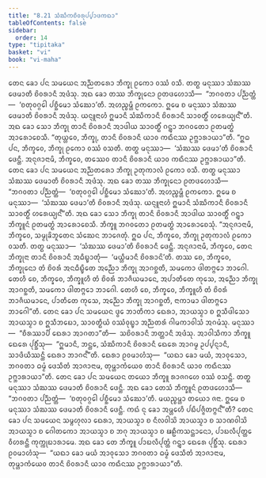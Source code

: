 ```yaml
---
title: "8.21 ᩈᩴᨥᩥᨠᨧᩦᩅᩁᩩᨸ᩠ᨸᩣᨴᨠᨳᩣ"
tableOfContents: false
sidebar:
  order: 14
type: "tipitaka"
basket: "vi"
book: "vi-maha"
---
```



<DynamicBreadcrumb />

<Division number="363" book="vi-maha">

<Paragraph number="1692" book="vi-maha">
ᨲᩮᨶ ᨡᩮᩣ ᨸᨶ ᩈᨾᨿᩮᨶ ᩋᨬ᩠ᨬᨲᩁᩮᩣ ᨽᩥᨠ᩠ᨡᩩ ᩑᨠᩮᩣ ᩅᩔᩴ ᩅᩈᩥ. ᨲᨲ᩠ᨳ ᨾᨶᩩᩔᩣ ᩈᩴᨥᩔ ᨴᩮᨾᩣᨲᩥ ᨧᩦᩅᩁᩣᨶᩥ ᩋᨴᩴᩈᩩ. ᩋᨳ ᨡᩮᩣ ᨲᩔ ᨽᩥᨠ᩠ᨡᩩᨶᩮᩣ ᩑᨲᨴᩉᩮᩣᩈᩥ—  “ᨽᨣᩅᨲᩣ ᨸᨬ᩠ᨬᨲ᩠ᨲᩴ—  ‘ᨧᨲᩩᩅᨣ᩠ᨣᩮᩤ ᨸᨧ᩠ᨨᩥᨾᩮᩣ ᩈᩴᨥᩮᩣ’ᨲᩥ. ᩋᩉᨬ᩠ᨧᨾ᩠ᩉᩥ ᩑᨠᨠᩮᩣ. ᩍᨾᩮ ᨧ ᨾᨶᩩᩔᩣ ᩈᩴᨥᩔ ᨴᩮᨾᩣᨲᩥ ᨧᩦᩅᩁᩣᨶᩥ ᩋᨴᩴᩈᩩ. ᨿᨶ᩠ᨶᩪᨶᩣᩉᩴ ᩍᨾᩣᨶᩥ ᩈᩴᨥᩥᨠᩣᨶᩥ ᨧᩦᩅᩁᩣᨶᩥ ᩈᩣᩅᨲ᩠ᨳᩥᩴ ᩉᩁᩮᨿ᩠ᨿᨶ᩺”ᨲᩥ. ᩋᨳ ᨡᩮᩣ ᩈᩮᩣ ᨽᩥᨠ᩠ᨡᩩ ᨲᩣᨶᩥ ᨧᩦᩅᩁᩣᨶᩥ ᩋᩣᨴᩤᨿ ᩈᩣᩅᨲ᩠ᨳᩥᩴ ᨣᨶ᩠ᨲ᩠ᩅᩣ ᨽᨣᩅᨲᩮᩣ ᩑᨲᨾᨲ᩠ᨳᩴ ᩋᩣᩁᩮᩣᨧᩮᩈᩥ. “ᨲᩩᨿ᩠ᩉᩮᩅ, ᨽᩥᨠ᩠ᨡᩩ, ᨲᩣᨶᩥ ᨧᩦᩅᩁᩣᨶᩥ ᨿᩣᩅ ᨠᨳᩥᨶᩔ ᩏᨻ᩠ᨽᩣᩁᩣᨿᩣ”ᨲᩥ. “ᩍᨵ ᨸᨶ, ᨽᩥᨠ᩠ᨡᩅᩮ, ᨽᩥᨠ᩠ᨡᩩ ᩑᨠᩮᩣ ᩅᩔᩴ ᩅᩈᨲᩥ. ᨲᨲ᩠ᨳ ᨾᨶᩩᩔᩣ—  ‘ᩈᩴᨥᩔ ᨴᩮᨾᩣ’ᨲᩥ ᨧᩦᩅᩁᩣᨶᩥ ᨴᩮᨶ᩠ᨲᩥ. ᩋᨶᩩᨩᩣᨶᩣᨾᩥ, ᨽᩥᨠ᩠ᨡᩅᩮ, ᨲᩔᩮᩅ ᨲᩣᨶᩥ ᨧᩦᩅᩁᩣᨶᩥ ᨿᩣᩅ ᨠᨳᩥᨶᩔ ᩏᨻ᩠ᨽᩣᩁᩣᨿᩣ”ᨲᩥ.
</Paragraph>

<Paragraph number="1693" book="vi-maha">
ᨲᩮᨶ ᨡᩮᩣ ᨸᨶ ᩈᨾᨿᩮᨶ ᩋᨬ᩠ᨬᨲᩁᩮᩣ ᨽᩥᨠ᩠ᨡᩩ ᩏᨲᩩᨠᩣᩃᩴ ᩑᨠᩮᩣ ᩅᩈᩥ. ᨲᨲ᩠ᨳ ᨾᨶᩩᩔᩣ ᩈᩴᨥᩔ ᨴᩮᨾᩣᨲᩥ ᨧᩦᩅᩁᩣᨶᩥ ᩋᨴᩴᩈᩩ. ᩋᨳ ᨡᩮᩣ ᨲᩔ ᨽᩥᨠ᩠ᨡᩩᨶᩮᩣ ᩑᨲᨴᩉᩮᩣᩈᩥ—  “ᨽᨣᩅᨲᩣ ᨸᨬ᩠ᨬᨲ᩠ᨲᩴ—  ‘ᨧᨲᩩᩅᨣ᩠ᨣᩮᩤ ᨸᨧ᩠ᨨᩥᨾᩮᩣ ᩈᩴᨥᩮᩣ’ᨲᩥ. ᩋᩉᨬ᩠ᨧᨾ᩠ᩉᩥ ᩑᨠᨠᩮᩣ. ᩍᨾᩮ ᨧ ᨾᨶᩩᩔᩣ—  ‘ᩈᩴᨥᩔ ᨴᩮᨾᩣ’ᨲᩥ ᨧᩦᩅᩁᩣᨶᩥ ᩋᨴᩴᩈᩩ. ᨿᨶ᩠ᨶᩪᨶᩣᩉᩴ ᩍᨾᩣᨶᩥ ᩈᩴᨥᩥᨠᩣᨶᩥ ᨧᩦᩅᩁᩣᨶᩥ ᩈᩣᩅᨲ᩠ᨳᩥᩴ ᩉᩁᩮᨿ᩠ᨿᨶ᩺”ᨲᩥ. ᩋᨳ ᨡᩮᩣ ᩈᩮᩣ ᨽᩥᨠ᩠ᨡᩩ ᨲᩣᨶᩥ ᨧᩦᩅᩁᩣᨶᩥ ᩋᩣᨴᩤᨿ ᩈᩣᩅᨲ᩠ᨳᩥᩴ ᨣᨶ᩠ᨲ᩠ᩅᩣ ᨽᩥᨠ᩠ᨡᩪᨶᩴ ᩑᨲᨾᨲ᩠ᨳᩴ ᩋᩣᩁᩮᩣᨧᩮᩈᩥ. ᨽᩥᨠ᩠ᨡᩪ ᨽᨣᩅᨲᩮᩣ ᩑᨲᨾᨲ᩠ᨳᩴ ᩋᩣᩁᩮᩣᨧᩮᩈᩩᩴ. “ᩋᨶᩩᨩᩣᨶᩣᨾᩥ, ᨽᩥᨠ᩠ᨡᩅᩮ, ᩈᨾ᩠ᨾᩩᨡᩦᨽᩪᨲᩮᨶ ᩈᩴᨥᩮᨶ ᨽᩣᨩᩮᨲᩩᩴ. ᩍᨵ ᨸᨶ, ᨽᩥᨠ᩠ᨡᩅᩮ, ᨽᩥᨠ᩠ᨡᩩ ᩏᨲᩩᨠᩣᩃᩴ ᩑᨠᩮᩣ ᩅᩈᨲᩥ. ᨲᨲ᩠ᨳ ᨾᨶᩩᩔᩣ—  ‘ᩈᩴᨥᩔ ᨴᩮᨾᩣ’ᨲᩥ ᨧᩦᩅᩁᩣᨶᩥ ᨴᩮᨶ᩠ᨲᩥ. ᩋᨶᩩᨩᩣᨶᩣᨾᩥ, ᨽᩥᨠ᩠ᨡᩅᩮ, ᨲᩮᨶ ᨽᩥᨠ᩠ᨡᩩᨶᩣ ᨲᩣᨶᩥ ᨧᩦᩅᩁᩣᨶᩥ ᩋᨵᩥᨭ᩠ᨮᩣᨲᩩᩴ—  ‘ᨾᨿ᩠ᩉᩥᨾᩣᨶᩥ ᨧᩦᩅᩁᩣᨶᩦ’ᨲᩥ. ᨲᩔ ᨧᩮ, ᨽᩥᨠ᩠ᨡᩅᩮ, ᨽᩥᨠ᩠ᨡᩩᨶᩮᩣ ᨲᩴ ᨧᩦᩅᩁᩴ ᩋᨶᨵᩥᨭ᩠ᨮᩥᨲᩮ ᩋᨬ᩠ᨬᩮᩣ ᨽᩥᨠ᩠ᨡᩩ ᩋᩣᨣᨧ᩠ᨨᨲᩥ, ᩈᨾᨠᩮᩣ ᨴᩤᨲᨻ᩠ᨻᩮᩣ ᨽᩣᨣᩮᩤ. ᨲᩮᩉᩥ ᨧᩮ, ᨽᩥᨠ᩠ᨡᩅᩮ, ᨽᩥᨠ᩠ᨡᩪᩉᩥ ᨲᩴ ᨧᩦᩅᩁᩴ ᨽᩣᨩᩥᨿᨾᩣᨶᩮ, ᩋᨸᩣᨲᩥᨲᩮ ᨠᩩᩈᩮ, ᩋᨬ᩠ᨬᩮᩣ ᨽᩥᨠ᩠ᨡᩩ ᩋᩣᨣᨧ᩠ᨨᨲᩥ, ᩈᨾᨠᩮᩣ ᨴᩤᨲᨻ᩠ᨻᩮᩣ ᨽᩣᨣᩮᩤ. ᨲᩮᩉᩥ ᨧᩮ, ᨽᩥᨠ᩠ᨡᩅᩮ, ᨽᩥᨠ᩠ᨡᩪᩉᩥ ᨲᩴ ᨧᩦᩅᩁᩴ ᨽᩣᨩᩥᨿᨾᩣᨶᩮ, ᨸᩣᨲᩥᨲᩮ ᨠᩩᩈᩮ, ᩋᨬ᩠ᨬᩮᩣ ᨽᩥᨠ᩠ᨡᩩ ᩋᩣᨣᨧ᩠ᨨᨲᩥ, ᨶᩣᨠᩣᨾᩣ ᨴᩤᨲᨻ᩠ᨻᩮᩣ ᨽᩣᨣᩮᩤ”ᨲᩥ.
</Paragraph>

<Paragraph number="1694" book="vi-maha">
ᨲᩮᨶ ᨡᩮᩣ ᨸᨶ ᩈᨾᨿᩮᨶ ᨴ᩠ᩅᩮ ᨽᩣᨲᩥᨠᩣ ᨳᩮᩁᩣ, ᩋᩣᨿᩈ᩠ᨾᩣ ᨧ ᩍᩈᩥᨴᩤᩈᩮᩣ ᩋᩣᨿᩈ᩠ᨾᩣ ᨧ ᩍᩈᩥᨽᨭᩮᩣ, ᩈᩣᩅᨲ᩠ᨳᩥᨿᩴ ᩅᩔᩴᩅᩩᨭ᩠ᨮᩣ ᩋᨬ᩠ᨬᨲᩁᩴ ᨣᩤᨾᨠᩣᩅᩤᩈᩴ ᩋᨣᨾᩴᩈᩩ. ᨾᨶᩩᩔᩣ—  “ᨧᩥᩁᩔᩣᨸᩥ ᨳᩮᩁᩣ ᩋᩣᨣᨲᩣ”ᨲᩥ—  ᩈᨧᩦᩅᩁᩣᨶᩥ ᨽᨲ᩠ᨲᩣᨶᩥ ᩋᨴᩴᩈᩩ. ᩋᩣᩅᩤᩈᩥᨠᩣ ᨽᩥᨠ᩠ᨡᩪ ᨳᩮᩁᩮ ᨸᩩᨧ᩠ᨨᩥᩴᩈᩩ—  “ᩍᨾᩣᨶᩥ, ᨽᨶ᩠ᨲᩮ, ᩈᩴᨥᩥᨠᩣᨶᩥ ᨧᩦᩅᩁᩣᨶᩥ ᨳᩮᩁᩮ ᩋᩣᨣᨾ᩠ᨾ ᩏᨸ᩠ᨸᨶ᩠ᨶᩣᨶᩥ, ᩈᩣᨴᩥᨿᩥᩔᨶ᩠ᨲᩥ ᨳᩮᩁᩣ ᨽᩣᨣᨶ᩺”ᨲᩥ. ᨳᩮᩁᩣ ᩑᩅᨾᩣᩉᩴᩈᩩ—  “ᨿᨳᩣ ᨡᩮᩣ ᨾᨿᩴ, ᩋᩣᩅᩩᩈᩮᩣ, ᨽᨣᩅᨲᩣ ᨵᨾ᩠ᨾᩴ ᨴᩮᩈᩥᨲᩴ ᩋᩣᨩᩣᨶᩣᨾ, ᨲᩩᨾ᩠ᩉᩣᨠᩴᨿᩮᩅ ᨲᩣᨶᩥ ᨧᩦᩅᩁᩣᨶᩥ ᨿᩣᩅ ᨠᨳᩥᨶᩔ ᩏᨻ᩠ᨽᩣᩁᩣᨿᩣ”ᨲᩥ.
</Paragraph>

<Paragraph number="1695" book="vi-maha">
ᨲᩮᨶ ᨡᩮᩣ ᨸᨶ ᩈᨾᨿᩮᨶ ᨲᨿᩮᩣ ᨽᩥᨠ᩠ᨡᩪ ᩁᩣᨩᨣᩉᩮ ᩅᩔᩴ ᩅᩈᨶ᩠ᨲᩥ. ᨲᨲ᩠ᨳ ᨾᨶᩩᩔᩣ ᩈᩴᨥᩔ ᨴᩮᨾᩣᨲᩥ ᨧᩦᩅᩁᩣᨶᩥ ᨴᩮᨶ᩠ᨲᩥ. ᩋᨳ ᨡᩮᩣ ᨲᩮᩈᩴ ᨽᩥᨠ᩠ᨡᩪᨶᩴ ᩑᨲᨴᩉᩮᩣᩈᩥ—  “ᨽᨣᩅᨲᩣ ᨸᨬ᩠ᨬᨲ᩠ᨲᩴ—  ‘ᨧᨲᩩᩅᨣ᩠ᨣᩮᩤ ᨸᨧ᩠ᨨᩥᨾᩮᩣ ᩈᩴᨥᩮᩣ’ᨲᩥ. ᨾᨿᨬ᩠ᨧᨾ᩠ᩉᩣ ᨲᨿᩮᩣ ᨩᨶᩣ. ᩍᨾᩮ ᨧ ᨾᨶᩩᩔᩣ ᩈᩴᨥᩔ ᨴᩮᨾᩣᨲᩥ ᨧᩦᩅᩁᩣᨶᩥ ᨴᩮᨶ᩠ᨲᩥ. ᨠᨳᩴ ᨶᩩ ᨡᩮᩣ ᩋᨾ᩠ᩉᩮᩉᩥ ᨸᨭᩥᨸᨩ᩠ᨩᩥᨲᨻ᩠ᨻᨶ᩺”ᨲᩥ? ᨲᩮᨶ ᨡᩮᩣ ᨸᨶ ᩈᨾᨿᩮᨶ ᩈᨾ᩠ᨻᩉᩩᩃᩣ ᨳᩮᩁᩣ, ᩋᩣᨿᩈ᩠ᨾᩣ ᨧ ᨶᩥᩃᩅᩤᩈᩦ ᩋᩣᨿᩈ᩠ᨾᩣ ᨧ ᩈᩣᨱᩅᩤᩈᩦ ᩋᩣᨿᩈ᩠ᨾᩣ ᨧ ᨣᩮᩤᨲᨠᩮᩣ ᩋᩣᨿᩈ᩠ᨾᩣ ᨧ ᨽᨣᩩ ᩋᩣᨿᩈ᩠ᨾᩣ ᨧ ᨹᩊᩥᨠᩈᨶ᩠ᨲᩣᨶᩮᩣ, ᨸᩣᨭᩃᩥᨸᩩᨲ᩠ᨲᩮ ᩅᩥᩉᩁᨶ᩠ᨲᩥ ᨠᩩᨠ᩠ᨠᩩᨭᩣᩁᩣᨾᩮ. ᩋᨳ ᨡᩮᩣ ᨲᩮ ᨽᩥᨠ᩠ᨡᩪ ᨸᩣᨭᩃᩥᨸᩩᨲ᩠ᨲᩴ ᨣᨶ᩠ᨲ᩠ᩅᩣ ᨳᩮᩁᩮ ᨸᩩᨧ᩠ᨨᩥᩴᩈᩩ. ᨳᩮᩁᩣ ᩑᩅᨾᩣᩉᩴᩈᩩ—  “ᨿᨳᩣ ᨡᩮᩣ ᨾᨿᩴ ᩋᩣᩅᩩᩈᩮᩣ ᨽᨣᩅᨲᩣ ᨵᨾ᩠ᨾᩴ ᨴᩮᩈᩥᨲᩴ ᩋᩣᨩᩣᨶᩣᨾ, ᨲᩩᨾ᩠ᩉᩣᨠᩴᨿᩮᩅ ᨲᩣᨶᩥ ᨧᩦᩅᩁᩣᨶᩥ ᨿᩣᩅ ᨠᨳᩥᨶᩔ ᩏᨻ᩠ᨽᩣᩁᩣᨿᩣ”ᨲᩥ.
</Paragraph>
</Division>